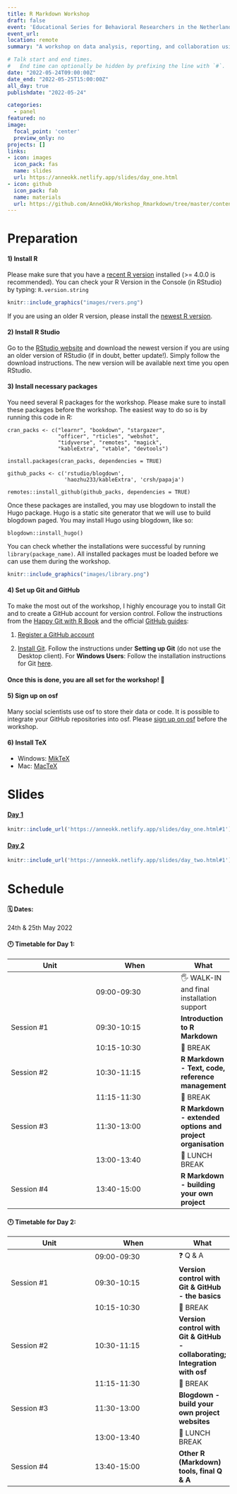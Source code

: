```yaml
---
title: R Markdown Workshop
draft: false
event: 'Educational Series for Behavioral Researchers in the Netherlands, Kurt-Lewin Institute'
event_url: 
location: remote
summary: "A workshop on data analysis, reporting, and collaboration using R, R Markdown, osf, blogdown, and GitHub."

# Talk start and end times.
#   End time can optionally be hidden by prefixing the line with `#`.
date: "2022-05-24T09:00:00Z"
date_end: "2022-05-25T15:00:00Z"
all_day: true
publishdate: "2022-05-24"

categories:
  - panel
featured: no
image:
  focal_point: 'center'
  preview_only: no
projects: []
links:
- icon: images
  icon_pack: fas
  name: slides
  url: https://anneokk.netlify.app/slides/day_one.html
- icon: github
  icon_pack: fab
  name: materials
  url: https://github.com/AnneOkk/Workshop_Rmarkdown/tree/master/content/blog/Workshop_day_one
---
```


# Preparation 

#### 1) Install R 

Please make sure that you have a [recent R version](https://cran.rstudio.com/) installed (>= 4.0.0 is recommended). 
You can check your R Version in the Console (in RStudio) by typing:
`R.version.string`

```r
knitr::include_graphics("images/rvers.png")
```


If you are using an older R version, please install the [newest R version](https://cran.rstudio.com/). 

#### 2) Install R Studio 

Go to the [RStudio website](https://www.rstudio.com/) and download the newest version if you are using an older version of RStudio (if in doubt, better update!). Simply follow the download instructions. The new version will be available next time you open RStudio. 


#### 3) Install necessary packages 

You need several R packages for the workshop. Please make sure to install these packages before the workshop. The easiest way to do so is by running this code in R:

```tpl
cran_packs <- c("learnr", "bookdown", "stargazer",
                "officer", "rticles", "webshot",
                "tidyverse", "remotes", "magick", 
                "kableExtra", "vtable", "devtools")
```

```tpl
install.packages(cran_packs, dependencies = TRUE)
```

```tpl
github_packs <- c('rstudio/blogdown',
                  'haozhu233/kableExtra', 'crsh/papaja')
```

```tpl
remotes::install_github(github_packs, dependencies = TRUE)
```

Once these packages are installed, you may use blogdown to install the Hugo package. Hugo is a static site generator that we will use to build blogdown paged. You may install Hugo using blogdown, like so: 

```tpl
blogdown::install_hugo()
```

You can check whether the installations were successful by running ```library(package_name)```. All installed packages must be loaded before we can use them during the workshop. 


```r
knitr::include_graphics("images/library.png")
```

#### 4) Set up Git and GitHub


To make the most out of the workshop, I highly encourage you to install Git and to create a GitHub account for version control. 
Follow the instructions from the [Happy Git with R Book](https://happygitwithr.com/) and the official [GitHub guides](https://docs.github.com/en/get-started/quickstart/set-up-git): 


1. [Register a GitHub account](https://happygitwithr.com/github-acct.html)

2. [Install Git](https://docs.github.com/en/get-started/quickstart/set-up-git). Follow the instructions under **Setting up Git** (do not use the Desktop client). For **Windows Users**: Follow the installation instructions for Git [here](https://www.computerhope.com/issues/ch001927.htm). 

#### Once this is done, you are all set for the workshop! 🎉

#### 5) Sign up on osf


Many social scientists use osf to store their data or code. It is possible to integrate your GitHub repositories into osf.
Please [sign up on osf](https://osf.io/) before the workshop. 


#### 6) Install TeX

- Windows: [MikTeX](https://miktex.org/)
- Mac: [MacTeX](http://www.tug.org/mactex/)


# Slides 

#### [Day 1](https://anneokk.netlify.app/slides/day_one.html)


```r
knitr::include_url('https://anneokk.netlify.app/slides/day_one.html#1') 
```

 
#### [Day 2](https://anneokk.netlify.app/slides/day_two.html)


```r
knitr::include_url('https://anneokk.netlify.app/slides/day_two.html#1')  
```


# Schedule

#### 🗓️ Dates: 

24th & 25th May 2022


#### 🕛 Timetable for Day 1:

| Unit          | When          | What   |
|---------------|---------------|--------|
|                | 09:00-09:30   |🖐 WALK-IN and final installation support|
| Session #1  | 09:30-10:15   |**Introduction to R Markdown**|
|               | 10:15-10:30 |🍵 BREAK   |
| Session #2  | 10:30-11:15 |**R Markdown - Text, code, reference management**|
|               | 11:15-11:30 |🍵 BREAK   |
| Session #3  | 11:30-13:00   |**R Markdown - extended options and project organisation** |
|               | 13:00-13:40  |🍔 LUNCH BREAK |
| Session #4  | 13:40-15:00   |**R Markdown - building your own project** |


#### 🕛 Timetable for Day 2:

| Unit          | When          | What   |
|---------------|---------------|--------|
|                | 09:00-09:30   |❓ Q & A|
| Session #1  | 09:30-10:15   |**Version control with Git & GitHub - the basics**|
|               | 10:15-10:30 |🍵 BREAK   |
| Session #2  | 10:30-11:15 |**Version control with Git & GitHub - collaborating; Integration with osf**|
|               | 11:15-11:30 |🍵 BREAK   |
| Session #3  | 11:30-13:00   |**Blogdown - build your own project websites** |
|               | 13:00-13:40  |🍔 LUNCH BREAK |
| Session #4  | 13:40-15:00   |**Other R (Markdown) tools, final Q & A** |
